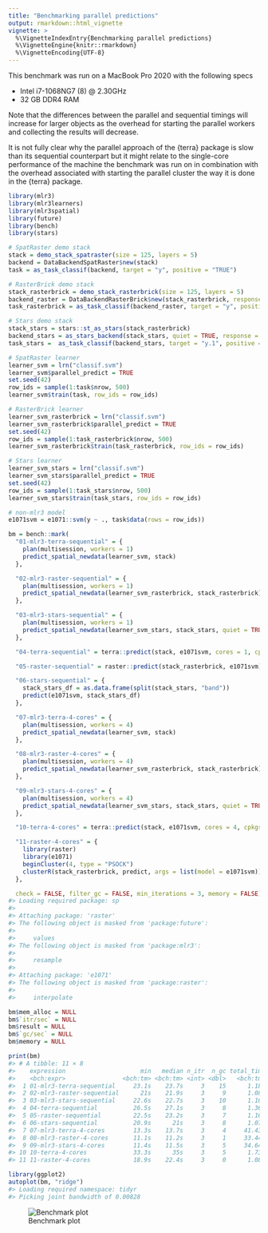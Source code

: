 ```yaml
---
title: "Benchmarking parallel predictions"
output: rmarkdown::html_vignette
vignette: >
  %\VignetteIndexEntry{Benchmarking parallel predictions}
  %\VignetteEngine{knitr::rmarkdown}
  %\VignetteEncoding{UTF-8}
---
```




This benchmark was run on a MacBook Pro 2020 with the following specs

- Intel i7-1068NG7 (8) @ 2.30GHz
- 32 GB DDR4 RAM

Note that the differences between the parallel and sequential timings will increase for larger objects as the overhead for starting the parallel workers and collecting the results will decrease.

It is not fully clear why the parallel approach of the {terra} package is slow than its sequential counterpart but it might relate to the single-core performance of the machine the benchmark was run on in combination with the overhead associated with starting the parallel cluster the way it is done in the {terra} package.


```r
library(mlr3)
library(mlr3learners)
library(mlr3spatial)
library(future)
library(bench)
library(stars)

# SpatRaster demo stack
stack = demo_stack_spatraster(size = 125, layers = 5)
backend = DataBackendSpatRaster$new(stack)
task = as_task_classif(backend, target = "y", positive = "TRUE")

# RasterBrick demo stack
stack_rasterbrick = demo_stack_rasterbrick(size = 125, layers = 5)
backend_raster = DataBackendRasterBrick$new(stack_rasterbrick, response = "y", response_is_factor = TRUE)
task_rasterbrick = as_task_classif(backend_raster, target = "y", positive = "1")

# Stars demo stack
stack_stars = stars::st_as_stars(stack_rasterbrick)
backend_stars = as_stars_backend(stack_stars, quiet = TRUE, response = "y.1", response_is_factor = TRUE)
task_stars =  as_task_classif(backend_stars, target = "y.1", positive = "1")

# SpatRaster learner
learner_svm = lrn("classif.svm")
learner_svm$parallel_predict = TRUE
set.seed(42)
row_ids = sample(1:task$nrow, 500)
learner_svm$train(task, row_ids = row_ids)

# RasterBrick learner
learner_svm_rasterbrick = lrn("classif.svm")
learner_svm_rasterbrick$parallel_predict = TRUE
set.seed(42)
row_ids = sample(1:task_rasterbrick$nrow, 500)
learner_svm_rasterbrick$train(task_rasterbrick, row_ids = row_ids)

# Stars learner
learner_svm_stars = lrn("classif.svm")
learner_svm_stars$parallel_predict = TRUE
set.seed(42)
row_ids = sample(1:task_stars$nrow, 500)
learner_svm_stars$train(task_stars, row_ids = row_ids)

# non-mlr3 model
e1071svm = e1071::svm(y ~ ., task$data(rows = row_ids))
```


```r
bm = bench::mark(
  "01-mlr3-terra-sequential" = {
    plan(multisession, workers = 1)
    predict_spatial_newdata(learner_svm, stack)
  },

  "02-mlr3-raster-sequential" = {
    plan(multisession, workers = 1)
    predict_spatial_newdata(learner_svm_rasterbrick, stack_rasterbrick)
  },

  "03-mlr3-stars-sequential" = {
    plan(multisession, workers = 1)
    predict_spatial_newdata(learner_svm_stars, stack_stars, quiet = TRUE)
  },

  "04-terra-sequential" = terra::predict(stack, e1071svm, cores = 1, cpkgs = "e1071"),

  "05-raster-sequential" = raster::predict(stack_rasterbrick, e1071svm),

  "06-stars-sequential" = {
    stack_stars_df = as.data.frame(split(stack_stars, "band"))
    predict(e1071svm, stack_stars_df)
  },

  "07-mlr3-terra-4-cores" = {
    plan(multisession, workers = 4)
    predict_spatial_newdata(learner_svm, stack)
  },

  "08-mlr3-raster-4-cores" = {
    plan(multisession, workers = 4)
    predict_spatial_newdata(learner_svm_rasterbrick, stack_rasterbrick)
  },

  "09-mlr3-stars-4-cores" = {
    plan(multisession, workers = 4)
    predict_spatial_newdata(learner_svm_stars, stack_stars, quiet = TRUE)
  },

  "10-terra-4-cores" = terra::predict(stack, e1071svm, cores = 4, cpkgs = "e1071"),

  "11-raster-4-cores" = {
    library(raster)
    library(e1071)
    beginCluster(4, type = "PSOCK")
    clusterR(stack_rasterbrick, predict, args = list(model = e1071svm))
  },

  check = FALSE, filter_gc = FALSE, min_iterations = 3, memory = FALSE)
#> Loading required package: sp
#> 
#> Attaching package: 'raster'
#> The following object is masked from 'package:future':
#> 
#>     values
#> The following object is masked from 'package:mlr3':
#> 
#>     resample
#> 
#> Attaching package: 'e1071'
#> The following object is masked from 'package:raster':
#> 
#>     interpolate

bm$mem_alloc = NULL
bm$`itr/sec` = NULL
bm$result = NULL
bm$`gc/sec` = NULL
bm$memory = NULL

print(bm)
#> # A tibble: 11 × 8
#>    expression                     min   median n_itr  n_gc total_time time           gc              
#>    <bch:expr>                <bch:tm> <bch:tm> <int> <dbl>   <bch:tm> <list>         <list>          
#>  1 01-mlr3-terra-sequential     23.1s    23.7s     3    15      1.18m <bench_tm [3]> <tibble [3 × 3]>
#>  2 02-mlr3-raster-sequential      21s    21.9s     3     9      1.08m <bench_tm [3]> <tibble [3 × 3]>
#>  3 03-mlr3-stars-sequential     22.6s    22.7s     3    10      1.16m <bench_tm [3]> <tibble [3 × 3]>
#>  4 04-terra-sequential          26.5s    27.1s     3     8      1.36m <bench_tm [3]> <tibble [3 × 3]>
#>  5 05-raster-sequential         22.5s    23.2s     3     7      1.16m <bench_tm [3]> <tibble [3 × 3]>
#>  6 06-stars-sequential          20.9s      21s     3     8      1.07m <bench_tm [3]> <tibble [3 × 3]>
#>  7 07-mlr3-terra-4-cores        13.3s    13.7s     3     4     41.43s <bench_tm [3]> <tibble [3 × 3]>
#>  8 08-mlr3-raster-4-cores       11.1s    11.2s     3     1     33.44s <bench_tm [3]> <tibble [3 × 3]>
#>  9 09-mlr3-stars-4-cores        11.4s    11.5s     3     5     34.64s <bench_tm [3]> <tibble [3 × 3]>
#> 10 10-terra-4-cores             33.3s      35s     3     5      1.73m <bench_tm [3]> <tibble [3 × 3]>
#> 11 11-raster-4-cores            18.9s    22.4s     3     0      1.08m <bench_tm [3]> <tibble [3 × 3]>
```


```r
library(ggplot2)
autoplot(bm, "ridge")
#> Loading required namespace: tidyr
#> Picking joint bandwidth of 0.00828
```

![Benchmark plot](./plot-benchmark-1.png)



